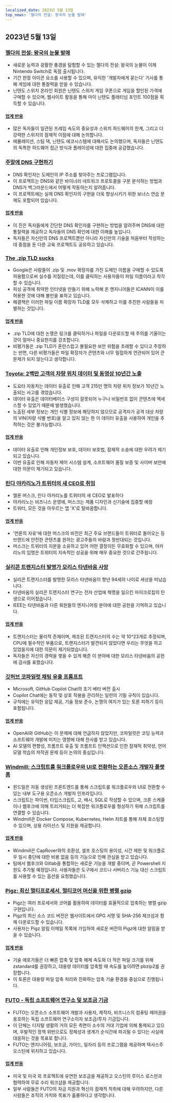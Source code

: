 ```yaml
---
localized_date: 2023년 5월 13일
top_news: '젤다의 전설: 왕국의 눈물 발매'
---
```




<CallToAction />

<Steps>

## 2023년 5월 13일

### [젤다의 전설: 왕국의 눈물 발매](https://www.zelda.com/tears-of-the-kingdom/)

- 새로운 능력과 광활한 풍경을 탐험할 수 있는 젤다의 전설: 왕국의 눈물이 이제 Nintendo Switch로 독점 출시됩니다.
- 기간 한정 아이콘 요소를 사용할 수 있으며, 유익한 '개발자에게 묻는다' 기사를 통해 게임에 대한 통찰력을 얻을 수 있습니다.
- 닌텐도 스위치 온라인 회원은 닌텐도 스위치 게임 쿠폰으로 게임을 할인된 가격에 구매할 수 있으며, 웹사이트 활동을 통해 마이 닌텐도 플래티넘 포인트 100점을 획득할 수 있습니다.

#### [업계 반응](http://news.ycombinator.com/item?id=35912318)

- 많은 독자들이 일관된 프레임 속도의 중요성과 스위치 하드웨어의 한계, 그리고 더 강력한 스위치의 잠재적 이점에 대해 논의합니다.
- 에뮬레이션, 스팀 덱, 닌텐도 에코시스템에 대해서도 논의했으며, 독자들은 닌텐도의 독특한 하드웨어 접근 방식과 플레이성에 대한 집중에 공감했습니다.

### [주말에 DNS 구현하기](https://implement-dns.wizardzines.com/)

- DNS 확인자는 도메인의 IP 주소를 찾아주는 프로그램입니다.
- 이 프로젝트는 DNS와 같은 바이너리 네트워크 프로토콜을 구문 분석하는 방법과 DNS가 백그라운드에서 어떻게 작동하는지 알려줍니다.
- 이 프로젝트에는 실제 DNS 확인자의 구현을 더욱 향상시키기 위한 보너스 연습 문제도 포함되어 있습니다.

#### [업계 반응](http://news.ycombinator.com/item?id=35916064)

- 이 진은 독자들에게 간단한 DNS 확인자를 구현하는 방법을 알려주며 DNS에 대한 통찰력을 제공하고 독자들의 DNS 확인에 대한 이해를 높입니다.
- 독자들은 자신만의 DNS 프로젝트뿐만 아니라 자신만의 기술을 처음부터 작성하는 데 중점을 둔 다른 교육 프로젝트도 공유하고 있습니다.

### [The .zip TLD sucks](https://financialstatement.zip/)

- Google은 사람들이 .zip 및 .mov 확장자를 가진 도메인 이름을 구매할 수 있도록 허용함으로써 실수를 저질렀는데, 이를 클릭하는 사용자들이 파일 이름이라고 착각할 수 있습니다.
- 피싱 공격에 취약한 인터넷을 만들기 위해 노력해 온 엔지니어들은 ICANN이 이를 허용한 것에 대해 불만을 표하고 있습니다.
- 해결책은 이러한 파일 이름 확장자 TLD를 모두 삭제하고 이를 추진한 사람들을 처벌하는 것입니다.

#### [업계 반응](http://news.ycombinator.com/item?id=35920336)

- .zip TLD에 대한 논쟁은 링크를 클릭하거나 파일을 다운로드할 때 주의를 기울이는 것이 얼마나 중요한지를 강조합니다.
- 비평가들은 .zip TLD가 혼란스럽고 불필요한 보안 위험을 초래할 수 있다고 주장하는 반면, 다른 비평가들은 파일 확장자가 콘텐츠와 너무 밀접하게 연관되어 있어 큰 문제가 되지 않는다고 생각합니다.

### [Toyota: 2백만 고객의 차량 위치 데이터 및 동영상 10년간 노출](https://www.bleepingcomputer.com/news/security/toyota-car-location-data-of-2-million-customers-exposed-for-ten-years/)

- 도요타 자동차는 데이터 유출로 인해 고객 215만 명의 차량 위치 정보가 10년간 노출되는 사고를 겪었습니다.
- 데이터 유출은 데이터베이스 구성이 잘못되어 누구나 비밀번호 없이 콘텐츠에 액세스할 수 있었기 때문에 발생했습니다.
- 노출된 세부 정보는 개인 식별 정보에 해당하지 않으므로 공격자가 공격 대상 차량의 VIN(차량 식별 번호)을 알고 있지 않는 한 이 데이터 유출을 사용하여 개인을 추적하는 것은 불가능합니다.

#### [업계 반응](http://news.ycombinator.com/item?id=35919133)

- 데이터 유출로 인해 개인정보 보호, 데이터 보호법, 잠재적 소송에 대한 우려가 제기되고 있습니다.
- 이번 유출로 인해 자동차 제어 시스템 설계, 소프트웨어 품질 보증 및 사이버 보안에 대한 의문이 제기되고 있습니다.

### [린다 야카리노가 트위터의 새 CEO로 취임](https://twitter.com/elonmusk/status/1657050349608501249)

- 엘론 머스크, 린다 야카리노를 트위터의 새 CEO로 발표하다
- 야카리노는 비즈니스 운영에, 머스크는 제품 디자인과 신기술에 집중할 예정
- 트위터, 모든 것을 아우르는 앱 'X'로 탈바꿈합니다.

#### [업계 반응](http://news.ycombinator.com/item?id=35917912)

- '언론의 자유'에 대한 머스크의 비전은 최근 주요 브랜드들이 트위터로 돌아오는 등 브랜드에 안전한 콘텐츠를 원하는 광고주들의 바람과 정반대되는 것입니다.
- 머스크는 트위터의 지분을 소유하고 있어 어떤 결정이든 무효화할 수 있으며, 야카리노의 임명은 트위터의 지속적인 성공을 위해 매우 중요한 것으로 간주됩니다.

### [실리콘 트랜지스터 발명가 모리스 타넨바움 사망](https://spectrum.ieee.org/in-memoriam-may-2023)

- 실리콘 트랜지스터를 발명한 모리스 타넨바움이 향년 94세의 나이로 세상을 떠났습니다.
- 타넨바움의 실리콘 트랜지스터 연구는 전자 산업에 혁명을 일으킨 마이크로칩의 탄생으로 이어졌습니다.
- IEEE는 타넨바움과 다른 회원들의 엔지니어링 분야에 대한 공헌을 기억하고 있습니다.

#### [업계 반응](http://news.ycombinator.com/item?id=35920261)

- 트랜지스터는 물리적 존재이며, 제조된 트랜지스터의 수는 약 10^23개로 추정되며, CPU에 필수적인 부품으로, 트랜지스터가 발견되지 않았다면 우리는 무엇을 하고 있었을지에 대한 의문이 제기되었습니다.
- 독자들은 자신의 경력을 쌓을 수 있게 해준 이 분야에 대한 모리스 타넨바움의 공헌에 감사를 표했습니다.

### [깃허브 코파일럿 채팅 유출 프롬프트](https://twitter.com/marvinvonhagen/status/1657060506371346432)

- Microsoft, GitHub Copilot Chat의 초기 베타 버전 출시
- Copilot Chat에는 동작 및 상호 작용을 관리하는 일련의 기밀 규칙이 있습니다.
- 규칙에는 유익한 응답 제공, 기술 정보 준수, 논쟁의 여지가 있는 토론 피하기 등이 포함됩니다.

#### [업계 반응](http://news.ycombinator.com/item?id=35921375)

- OpenAI와 GitHub는 이 문제에 대해 언급하지 않았지만, 코파일럿은 코딩 능력과 소프트웨어 개발에 미치는 영향에 대해 찬사를 받고 있습니다.
- AI 모델의 편향성, 프롬프트 유출 및 프롬프트 인젝션으로 인한 잠재적 취약성, 언어 모델 학습의 저작권 문제 등이 논의의 중심입니다.

### [Windmill: 스크립트를 워크플로우와 UI로 전환하는 오픈소스 개발자 플랫폼](https://github.com/windmill-labs/windmill)

- 윈드밀은 자동 생성된 프론트엔드를 통해 스크립트를 워크플로우와 UI로 전환할 수 있는 내부 도구용 오픈소스 개발자 인프라입니다.
- 스크립트는 파이썬, 타입스크립트, 고, 배시, SQL로 작성할 수 있으며, 크론 스케줄이나 웹후크에 의해 트리거되는 더 복잡한 워크플로우를 형성하기 위해 스크립트를 연결할 수 있습니다.
- Windmill은 Docker Compose, Kubernetes, Helm 차트를 통해 자체 호스팅할 수 있으며, 상용 라이선스 및 지원을 제공합니다.

#### [업계 반응](http://news.ycombinator.com/item?id=35920082)

- Windmill은 CapRover와의 호환성, 셀프 호스팅의 용이성, 시간 제한 및 워크플로우 일시 중단에 대한 비용 없음 등의 기능으로 인해 관심을 받고 있습니다.
- 팀에서 웹후크와 Gitlab을 통합하는 새로운 기능을 개발 중이며, 곧 Powershell 지원도 추가될 예정입니다. 사용자들은 도구에서 코드나 서버리스 기능 대신 스크립트를 사용할 수 있는 옵션을 요청했습니다.

### [Pigz: 최신 멀티프로세서, 멀티코어 머신을 위한 병렬 gzip](https://zlib.net/pigz/)

- Pigz는 여러 프로세서와 코어를 활용하여 데이터를 효율적으로 압축하는 병렬 gzip 구현입니다.
- Pigz의 최신 소스 코드 버전은 웹사이트에서 GPG 서명 및 SHA-256 체크섬과 함께 다운로드할 수 있습니다.
- 사용자는 Pigz 알림 이메일 목록에 가입하여 새로운 버전의 Pigz에 대한 알림을 받을 수 있습니다.

#### [업계 반응](http://news.ycombinator.com/item?id=35914447)

- 기술 애호가들은 더 빠른 압축 및 압축 해제 속도와 더 작은 파일 크기를 위해 zstandard를 권장하고, 대용량 데이터를 압축할 때 속도를 높이려면 pbzip2를 권장합니다.
- 이 토론은 대용량 파일 압축 처리와 진화하는 압축 기술 환경을 중심으로 진행됩니다.

### [FUTO - 독립 소프트웨어 연구소 및 보조금 기금](https://futo.org/)

- FUTO는 오픈소스 소프트웨어 개발과 사용자, 제작자, 비즈니스의 컴퓨팅 제어권을 옹호하는 독립 소프트웨어 연구소이자 보조금/투자 기금입니다.
- 이 단체는 디지털 생활의 거의 모든 측면이 소수의 거대 기업에 의해 통제되고 있으며, 우발적인 정책 위반으로도 정체성과 생계가 순식간에 파괴될 수 있다는 사실에 대응하는 것을 목표로 합니다.
- FUTO는 엔지니어링, 보조금, 가이드, 일자리 등의 프로그램을 제공하며 텍사스주 오스틴에 위치하고 있습니다.

#### [업계 반응](http://news.ycombinator.com/item?id=35911406)

- 미국 및 미국 외 프로젝트에 유연한 보조금을 제공하고 오스틴의 루이스 로스만과 협력하여 무료 수리 워크샵을 제공합니다.
- 일부 사람들은 FUTO의 자금 지원과 혁신의 잠재적 착취에 대해 우려하지만, 다른 사람들은 조직의 가치와 목표가 훌륭하다고 생각합니다.

</Steps>
